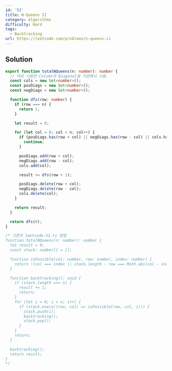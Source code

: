 ```yaml
---
id: '52'
title: N-Queens II
category: Algorithms
difficulty: Hard
tags:
  - Backtracking
url: https://leetcode.com/problems/n-queens-ii
---
```


## Solution

```typescript showLineNumbers
export function totalNQueens(n: number): number {
  // 따로 사용한 Column과 Diagonal을 저장해서 사용.
  const cols = new Set<number>();
  const posDiags = new Set<number>();
  const negDiags = new Set<number>();

  function dfs(row: number) {
    if (row === n) {
      return 1;
    }

    let result = 0;

    for (let col = 0; col < n; col++) {
      if (posDiags.has(row + col) || negDiags.has(row - col) || cols.has(col)) {
        continue;
      }

      posDiags.add(row + col);
      negDiags.add(row - col);
      cols.add(col);

      result += dfs(row + 1);

      posDiags.delete(row + col);
      negDiags.delete(row - col);
      cols.delete(col);
    }

    return result;
  }

  return dfs(0);
}

/* 기존의 leetcode-51.ts 방법
function totalNQueens(n: number): number {
  let result = 0;
  const stack: number[] = [];

  function isPossible(col: number, row: number, index: number) {
    return !(col === index || stack.length - row === Math.abs(col - index));
  }

  function backtracking(): void {
    if (stack.length === n) {
      result += 1;
      return;
    }
    for (let i = 0; i < n; i++) {
      if (stack.every((row, col) => isPossible(row, col, i))) {
        stack.push(i);
        backtracking();
        stack.pop();
      }
    }
    return;
  }

  backtracking();
  return result;
}
*/
```

